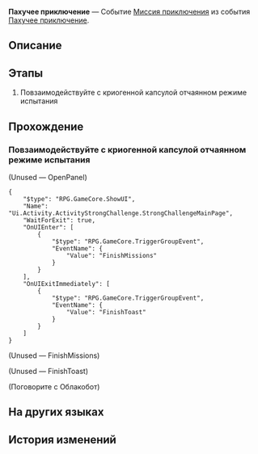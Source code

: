 {{Дополнить|Диалоги.}}
{{Миссия Инфобокс
|id              = 8016303
|Название        = 
|Изображение     = Миссия Освоения Пахучее приключение.png
|Тип             = Миссия приключения
|События         = Пахучее приключение
|Глава           = 
|Условия         = Завершена [[Миссия приключения]] ''[[Пахучее приключение]]''
|Персонажи       = Облакобот; Первопроходец
|СтартЛокация    = Базовая зона
|Мир             = Космическая станция «Герта»
|Локации         = Базовая зона
|Предыдущая      = 
|Следующая       = 
|Награды         = 
}}
'''Пахучее приключение''' — Событие [[Миссия приключения]] из события [[Пахучее приключение]].

==Описание==
{{Описание|<!--официальное описание из Перекрёстка судеб-->}}

==Этапы==
# Повзаимодействуйте с криогенной капсулой отчаянном режиме испытания

==Прохождение==
{{Дополнить}}


===Повзаимодействуйте с криогенной капсулой отчаянном режиме испытания===
{{Описание миссии|локация=Базовая зона|Облакобот автоматически обновил сложный режим. Чтобы пройти уровень... нужно зачистить всё. Теперь эта мысль засела у вас в голове.}}
{{Диалог Начало}}
;(Unused &mdash; OpenPanel)
<pre>{
	"$type": "RPG.GameCore.ShowUI",
	"Name": "Ui.Activity.ActivityStrongChallenge.StrongChallengeMainPage",
	"WaitForExit": true,
	"OnUIEnter": [
		{
			"$type": "RPG.GameCore.TriggerGroupEvent",
			"EventName": {
				"Value": "FinishMissions"
			}
		}
	],
	"OnUIExitImmediately": [
		{
			"$type": "RPG.GameCore.TriggerGroupEvent",
			"EventName": {
				"Value": "FinishToast"
			}
		}
	]
}</pre>

;(Unused &mdash; FinishMissions)


;(Unused &mdash; FinishToast)


;(Поговорите с Облакобот)
<!--Unknown TalkSentence: 816170101-->
<!--Unknown TalkSentence: 816170102-->
<!--Unknown TalkSentence: 816170103-->
<!--Unknown TalkSentence: 816170104-->
<!--Unknown TalkSentence: 816170105-->
{{Диалог Конец}}

==На других языках==
{{На других языках
|en   = Virtual Scentventure
|zhs  = 虚境味探
|zht  = 虛境味探
|ja   = 仮想の味に酔いしれて
|ko   = 가상세계 후각 탐험
|es   = Aventura aromática
|fr   = Aventure sensovirtuelle
|ru   = Пахучее приключение
|th   = ตะลุยกลิ่นพิศวง
|vi   = Mùi Hương Ảo Giác
|de   = Aromabenteuer
|id   = Petualangan Aroma Virtual
|pt   = Aventura Olfativa Virtual
}}

==История изменений==
{{История изменений|2.7}}
